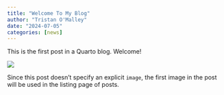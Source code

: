 ```yaml
---
title: "Welcome To My Blog"
author: "Tristan O'Malley"
date: "2024-07-05"
categories: [news]
---
```


This is the first post in a Quarto blog. Welcome!

![](thumbnail.jpg)

Since this post doesn't specify an explicit `image`, the first image in the post will be used in the listing page of posts.
